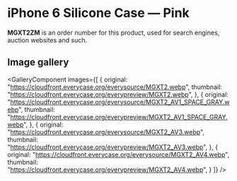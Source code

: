 
# iPhone 6 Silicone Case — Pink

<Callout type='info' emoji='👉🏻'>**MGXT2ZM** is an order number for this product, used for search engines, auction websites and such.</Callout>

## Image gallery

<GalleryComponent
    images={[
      {
        original: "https://cloudfront.everycase.org/everysource/MGXT2.webp",
        thumbnail: "https://cloudfront.everycase.org/everypreview/MGXT2.webp",
      },
      {
        original: "https://cloudfront.everycase.org/everysource/MGXT2_AV1_SPACE_GRAY.webp",
        thumbnail: "https://cloudfront.everycase.org/everypreview/MGXT2_AV1_SPACE_GRAY.webp",
      },
      {
        original: "https://cloudfront.everycase.org/everysource/MGXT2_AV3.webp",
        thumbnail: "https://cloudfront.everycase.org/everypreview/MGXT2_AV3.webp",
      },
      {
        original: "https://cloudfront.everycase.org/everysource/MGXT2_AV4.webp",
        thumbnail: "https://cloudfront.everycase.org/everypreview/MGXT2_AV4.webp",
      }
    ]}
  />
